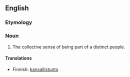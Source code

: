 ==English==

===Etymology===
{{suffix|people|hood}}

===Noun===
{{en-noun|-}}

# The collective sense of being part of a distinct people.

====Translations====
{{trans-top|collective sense of being part of a distinct people}}
* Finnish: [[kansallistunto]]
{{trans-mid}}
{{trans-bottom}}
